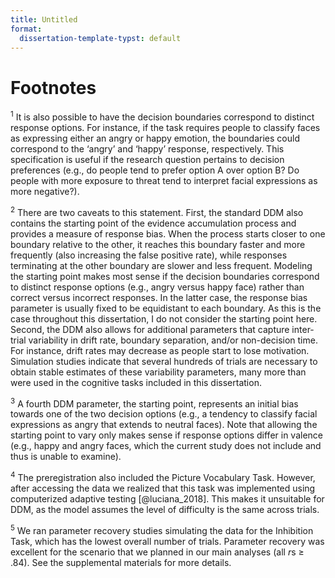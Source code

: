 ```yaml
---
title: Untitled
format:
  dissertation-template-typst: default
---
```


```{=typst}
#show: article.with(
  chapter: "Footnotes",
  chtitle: "Footnotes"
)
```

# Footnotes

^1^ It is also possible to have the decision boundaries correspond to distinct response options. For instance, if the task requires people to classify faces as expressing either an angry or happy emotion, the boundaries could correspond to the 'angry' and 'happy' response, respectively. This specification is useful if the research question pertains to decision preferences (e.g., do people tend to prefer option A over option B? Do people with more exposure to threat tend to interpret facial expressions as more negative?).

^2^ There are two caveats to this statement. First, the standard DDM also contains the starting point of the evidence accumulation process and provides a measure of response bias. When the process starts closer to one boundary relative to the other, it reaches this boundary faster and more frequently (also increasing the false positive rate), while responses terminating at the other boundary are slower and less frequent. Modeling the starting point makes most sense if the decision boundaries correspond to distinct response options (e.g., angry versus happy face) rather than correct versus incorrect responses. In the latter case, the response bias parameter is usually fixed to be equidistant to each boundary. As this is the case throughout this dissertation, I do not consider the starting point here. Second, the DDM also allows for additional parameters that capture inter-trial variability in drift rate, boundary separation, and/or non-decision time. For instance, drift rates may decrease as people start to lose motivation. Simulation studies indicate that several hundreds of trials are necessary to obtain stable estimates of these variability parameters, many more than were used in the cognitive tasks included in this dissertation.

^3^ A fourth DDM parameter, the starting point, represents an initial bias towards one of the two decision options (e.g., a tendency to classify facial expressions as angry that extends to neutral faces). Note that allowing the starting point to vary only makes sense if response options differ in valence (e.g., happy and angry faces, which the current study does not include and thus is unable to examine).

^4^ The preregistration also included the Picture Vocabulary Task. However, after accessing the data we realized that this task was implemented using computerized adaptive testing [@luciana_2018]. This makes it unsuitable for DDM, as the model assumes the level of difficulty is the same across trials.

^5^ We ran parameter recovery studies simulating the data for the Inhibition Task, which has the lowest overall number of trials. Parameter recovery was excellent for the scenario that we planned in our main analyses (all *r*s ≥ .84). See the supplemental materials for more details.
